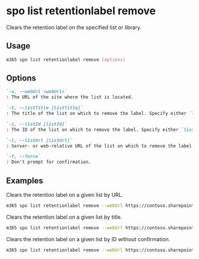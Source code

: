 
# spo list retentionlabel remove

Clears the retention label on the specified list or library.

## Usage

```sh
m365 spo list retentionlabel remove [options]
```

## Options

```md definition-list
`-u, --webUrl <webUrl>`
: The URL of the site where the list is located.

`-t, --listTitle [listTitle]`
: The title of the list on which to remove the label. Specify either `listTitle`, `listId`, or `listUrl` but not multiple.

`-i, --listId [listId]`
: The ID of the list on which to remove the label. Specify either `listTitle`, `listId`, or `listUrl` but not multiple.

`-l, --listUrl [listUrl]`
: Server- or web-relative URL of the list on which to remove the label. Specify either `listTitle`, `listId`, or `listUrl` but not multiple.

`-f, --force`
: Don't prompt for confirmation.
```

<Global />

## Examples

Clears the retention label on a given list by URL.

```sh
m365 spo list retentionlabel remove --webUrl https://contoso.sharepoint.com/sites/project-x --listUrl 'Shared Documents'
```

Clears the retention label on a given list by title.

```sh
m365 spo list retentionlabel remove --webUrl https://contoso.sharepoint.com/sites/project-x --listTitle 'Documents'
```

Clears the retention label on a given list by ID without confirmation.

```sh
m365 spo list retentionlabel remove --webUrl https://contoso.sharepoint.com/sites/project-x --listId 'Documents' --force
```

## Response

The command won't return a response on success.
